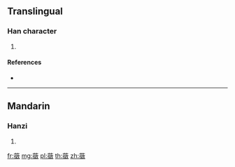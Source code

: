 {{character info/new}}
==Translingual==

===Han character===
{{Han char|rn=140|rad=艸|as=15|sn=21|four=44248|canj=THOK,XTHOK}}

# {{defn|Han|sort=艸15}}

====References====
* {{Han ref|kx=1065.440|dkj=32338|dj=1531.030|hdz=53321.010|uh=85E2|ud=34274|bh=F2DA|bd=62170}}

----

==Mandarin==

===Hanzi===
{{cmn-hanzi|pin=[[zhǐ]] ([[zhi3]])|wg=chih<sup>3</sup>}}

# {{defn|lang=cmn|sort=艸15}}

[[fr:藢]]
[[mg:藢]]
[[pl:藢]]
[[th:藢]]
[[zh:藢]]